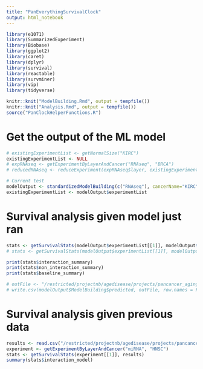 ```yaml
---
title: "PanEverythingSurvivalClock"
output: html_notebook
---
```


```r
library(e1071) 
library(SummarizedExperiment)
library(Biobase)
library(ggplot2)
library(caret)
library(dplyr)
library(survival)
library(reactable)
library(survminer)
library(vip)
library(tidyverse)

knitr::knit("ModelBuilding.Rmd", output = tempfile())
knitr::knit("Analysis.Rmd", output = tempfile())
source("PanClockHelperFunctions.R")
```

# Get the output of the ML model
```r
# existingExperimentList <- getNormalSize("KIRC")
existingExperimentList <- NULL
# expRNAseq <- getExperimentByLayerAndCancer("RNAseq", "BRCA")
# reducedRNAseq <- reduceExperiment(expRNAseq$layer, existingExperimentList$RNAseq_Normal)

# Current test
modelOutput <- standardizedModelBuilding(c("RNAseq"), cancerName="KIRC", methodNames=c("glmnet"), splitSize=1, seed=43, existingExperimentsList=existingExperimentList, iterationCount=10, applyBiasCorrection=FALSE, combiningNormal=FALSE)
existingExperimentList <- modelOutput$experimentList
```

# Survival analysis given model just ran
```r
stats <- getSurvivalStats(modelOutput$experimentList[[1]], modelOutput$ModelBuilding$predicted, applyBiasCorrection=FALSE, covariates_to_include=c("race"))
# stats <- getSurvivalStats(modelOutput$experimentList[[1]], modelOutput$ModelBuilding$predicted, applyBiasCorrection=TRUE)

print(stats$interaction_summary)
print(stats$non_interaction_summary)
print(stats$baseline_summary)

# outFile <- "/restricted/projectnb/agedisease/projects/pancancer_aging_clocks/results/ElasticNet_HNSC_HPV_Negative/ElasticNetMethylationRNAseqHoldoutsSeed44.csv"
# write.csv(modelOutput$ModelBuilding$predicted, outFile, row.names = FALSE)
```

# Survival analysis given previous data
```r
results <- read.csv("/restricted/projectnb/agedisease/projects/pancancer_aging_clocks/results/ElasticNet_HNSC_HPV_Negative/ElasticNetRNAseqCompleteSet.csv")
experiment <- getExperimentByLayerAndCancer("miRNA", "HNSC")
stats <- getSurvivalStats(experiment[[1]], results)
summary(stats$interaction_model)
```
